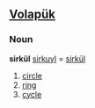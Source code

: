 ==[[Volapük]]==

===Noun===
'''sirkül'''
[[sirkuyl]] = [[sirkül]] 

# [[circle]] 
# [[ring]]
# [[cycle]]
